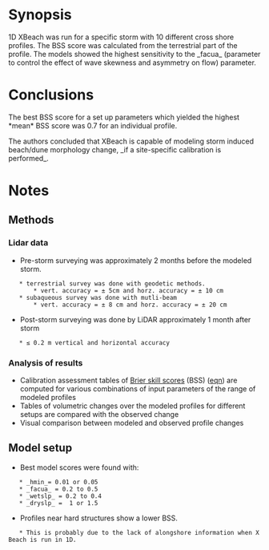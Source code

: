 = Synopsis =
1D XBeach was run for a specific storm with 10 different cross shore profiles. The BSS score was calculated from the terrestrial part of the profile. The models showed the highest sensitivity to the _facua_ (parameter to control the effect of wave skewness and asymmetry on flow) parameter. 

= Conclusions =
The best BSS score for a set up parameters which yielded the highest *mean* BSS score was 0.7 for an individual profile.

The authors concluded that XBeach is capable of modeling storm induced beach/dune morphology change, _if a site-specific calibration is performed_.

= Notes =
== Methods ==
=== Lidar data ===
* Pre-storm surveying was approximately 2 months before the modeled storm.
	* terrestrial survey was done with geodetic methods.
		* vert. accuracy = ± 5cm and horz. accuracy = ± 10 cm
	* subaqueous survey was done with mutli-beam
		* vert. accuracy = ± 8 cm and horz. accuracy = ± 20 cm
* Post-storm surveying was done by LiDAR approximately 1 month after storm
	* ≤ 0.2 m vertical and horizontal accuracy

=== Analysis of results ===
* Calibration assessment tables of [[Brier skill scores]] (BSS) ([[file:images/BSS_vanRijn03.png|eqn]]) are computed for various combinations of input parameters of the range of modeled profiles
* Tables of volumetric changes over the modeled profiles for different setups are compared with the observed change
* Visual comparison between modeled and observed profile changes

== Model setup ==
* Best model scores were found with:
	* _hmin_= 0.01 or 0.05
	* _facua_ = 0.2 to 0.5
	* _wetslp_ = 0.2 to 0.4
	* _dryslp_ =  1 or 1.5
* Profiles near hard structures show a lower BSS.
	* This is probably due to the lack of alongshore information when XBeach is run in 1D.
